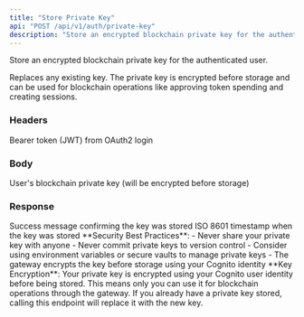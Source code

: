 ```yaml
---
title: "Store Private Key"
api: "POST /api/v1/auth/private-key"
description: "Store an encrypted blockchain private key for the authenticated user"
---
```


Store an encrypted blockchain private key for the authenticated user.

Replaces any existing key. The private key is encrypted before storage and can be used for blockchain operations like approving token spending and creating sessions.

### Headers

<ParamField header="Authorization" type="string" required>
  Bearer token (JWT) from OAuth2 login
</ParamField>

### Body

<ParamField body="private_key" type="string" required>
  User's blockchain private key (will be encrypted before storage)
</ParamField>

### Response

<ResponseField name="message" type="string">
  Success message confirming the key was stored
</ResponseField>

<ResponseField name="created_at" type="string">
  ISO 8601 timestamp when the key was stored
</ResponseField>

<Warning>
  **Security Best Practices**:
  - Never share your private key with anyone
  - Never commit private keys to version control
  - Consider using environment variables or secure vaults to manage private keys
  - The gateway encrypts the key before storage using your Cognito identity
</Warning>

<Info>
  **Key Encryption**: Your private key is encrypted using your Cognito user identity before being stored. This means only you can use it for blockchain operations through the gateway.
</Info>

<Note>
  If you already have a private key stored, calling this endpoint will replace it with the new key.
</Note>

